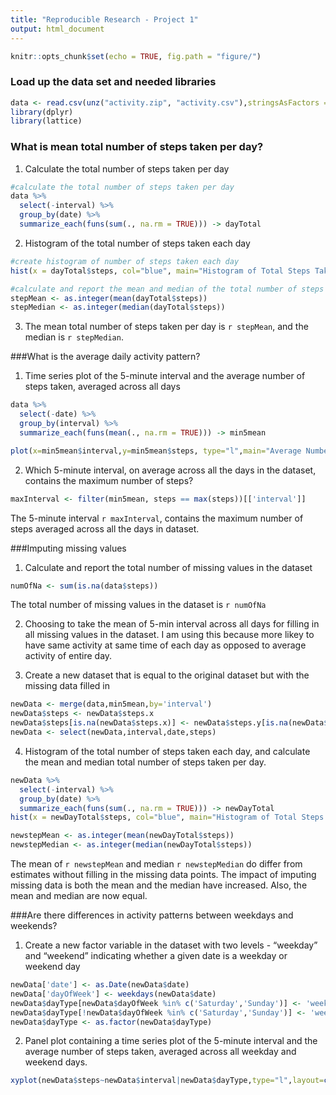 ```yaml
---
title: "Reproducible Research - Project 1"
output: html_document
---
```


```r
knitr::opts_chunk$set(echo = TRUE, fig.path = "figure/")
```

### Load up the data set and needed libraries

```r
data <- read.csv(unz("activity.zip", "activity.csv"),stringsAsFactors = FALSE)
library(dplyr)
library(lattice)
```

### What is mean total number of steps taken per day?

1. Calculate the total number of steps taken per day

```r
#calculate the total number of steps taken per day
data %>%
  select(-interval) %>%
  group_by(date) %>%
  summarize_each(funs(sum(., na.rm = TRUE))) -> dayTotal
```


2. Histogram of the total number of steps taken each day
```r
#create histogram of number of steps taken each day
hist(x = dayTotal$steps, col="blue", main="Histogram of Total Steps Taken Each Day", xlab="Steps")
```


```r
#calculate and report the mean and median of the total number of steps taken per day, rounding down to nearest step
stepMean <- as.integer(mean(dayTotal$steps))
stepMedian <- as.integer(median(dayTotal$steps))
```

3. The mean total number of steps taken per day is `r stepMean`, and the median is `r stepMedian`.

###What is the average daily activity pattern?

1. Time series plot of the 5-minute interval and the average number of steps taken, averaged across all days
```r
data %>%
  select(-date) %>%
  group_by(interval) %>%
  summarize_each(funs(mean(., na.rm = TRUE))) -> min5mean

plot(x=min5mean$interval,y=min5mean$steps, type="l",main="Average Number of Steps by 5-Minute Interval", xlab="5-Minute Interval",ylab="Average Number of Steps")
```

2. Which 5-minute interval, on average across all the days in the dataset, contains the maximum number of steps?
```r
maxInterval <- filter(min5mean, steps == max(steps))[['interval']]
```

The  5-minute interval `r maxInterval`, contains the maximum number of steps averaged across all the days in dataset.

###Imputing missing values

1. Calculate and report the total number of missing values in the dataset 
```r
numOfNa <- sum(is.na(data$steps))
```
The total number of missing values in the dataset is `r numOfNa`

2. Choosing to take the mean of 5-min interval across all days for filling in all missing values in the dataset. I am using this because more likey to have same activity at same time of each day as opposed to average activity of entire day.

3. Create a new dataset that is equal to the original dataset but with the missing data filled in
```r
newData <- merge(data,min5mean,by='interval')
newData$steps <- newData$steps.x
newData$steps[is.na(newData$steps.x)] <- newData$steps.y[is.na(newData$steps.x)]
newData <- select(newData,interval,date,steps)
```

4. Histogram of the total number of steps taken each day, and calculate the mean and median total number of steps taken per day.
```r
newData %>%
  select(-interval) %>%
  group_by(date) %>%
  summarize_each(funs(sum(., na.rm = TRUE))) -> newDayTotal
hist(x = newDayTotal$steps, col="blue", main="Histogram of Total Steps Taken Each Day", xlab="Steps")

newstepMean <- as.integer(mean(newDayTotal$steps))
newstepMedian <- as.integer(median(newDayTotal$steps))
```

The mean of `r newstepMean` and median `r newstepMedian` do differ from estimates without filling in the missing data points.
The impact of imputing missing data is both the mean and the median have increased. Also, the mean and median are now equal.

###Are there differences in activity patterns between weekdays and weekends?

1. Create a new factor variable in the dataset with two levels - "weekday" and "weekend" indicating whether a given date is a weekday or weekend day
```r
newData['date'] <- as.Date(newData$date)
newData['dayOfWeek'] <- weekdays(newData$date)
newData$dayType[newData$dayOfWeek %in% c('Saturday','Sunday')] <- 'weekend'
newData$dayType[!newData$dayOfWeek %in% c('Saturday','Sunday')] <- 'weekday'
newData$dayType <- as.factor(newData$dayType)
```

2. Panel plot containing a time series plot of the 5-minute interval and the average number of steps taken, averaged across all weekday and weekend days.
```r
xyplot(newData$steps~newData$interval|newData$dayType,type="l",layout=c(1,2),xlab="Interval",ylab="Number of Steps")
```

